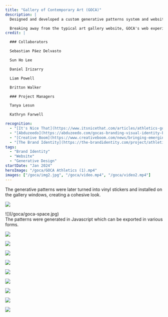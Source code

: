 ```yaml
---
title: "Gallery of Contemporary Art (GOCA)"
description: |
  Designed and developed a custom generative patterns system and website for GOCA, a Gallery of Contemporary Art in Chelsea, Manhattan that highlights emerging Asian artists. In collaboration with the team at [Athletics](https://athleticsnyc.com), the brand and website offer a dynamic introduction to these new voices, while creating a vibrant platform for the gallery to showcase fresh art, spark conversations, and host innovative ideas.

  Breaking away from the typical art gallery website, GOCA's web experience brings the focus on art and artists to life. With vibrant animations at its core, the site feels alive and constantly evolving. The shapes drawn from the logomark animate with purpose, forming shifting patterns over time. Features like current exhibits, artist stories, and highlighted pieces come together to tell the gallery’s story with clarity and vivid detail.
credit: |

  ### Collaborators

  Sebastian Páez Delvasto

  Sun Ho Lee

  Daniel Irizarry

  Liam Powell

  Britton Walker

  ### Project Managers

  Tanya Lesun

  Kathryn Farwell

recognition:
  - "[It's Nice That](https://www.itsnicethat.com/articles/athletics-goca-graphic-design-project-020425)"
  - "[Abduzeedo](https://abduzeedo.com/gocas-branding-visual-identity-bridge-between-worlds)"
  - "[Creative Boom](https://www.creativeboom.com/news/bringing-emerging-asian-art-to-the-forefront-athletics-identity-for-goca/)"
  - "[The Brand Identity](https://the-brandidentity.com/project/athletics-modular-cross-cultural-identity-for-goca-is-about-putting-artists-in-the-spotlight)"
tags:
  - "Brand Identity"
  - "Website"
  - "Generative Design"
startDate: "Jan 2024"
heroImage: "/goca/GOCA Athletics (1).mp4"
images: ["/goca/img2.jpg", "/goca/video.mp4", "/goca/video2.mp4"]
---
```



<div>
  <Media src="/goca/GOCA Athletics.mp4" isVideo={true} />
  The generative patterns were later turned into vinyl stickers and installed on
  the gallery windows, creating a cohesive look.
</div>

![](/goca/goca-storefront.jpg)

<div>![](/goca/goca-space.jpg)</div>

<div>
  <Media src="/goca/GOCA Athletics (2).mp4" isVideo={true} />
  The patterns were generated in Javascript which can be exported in various
  forms.
</div>

<Media src="/goca/GOCA Athletics (3).mp4" isVideo={true} />

![](/goca/goca-catalog.jpg)

![](/goca/goca-flag.jpg)

![](/goca/goca-space.jpg)

![](/goca/goca-subway.jpg)

![](/goca/goca-subway2.jpg)

![](/goca/goca-event.jpg)

![](/goca/goca-event2.jpg)

![](/goca/goca-merch.jpg)

![](/goca/goca-merch2.jpg)
